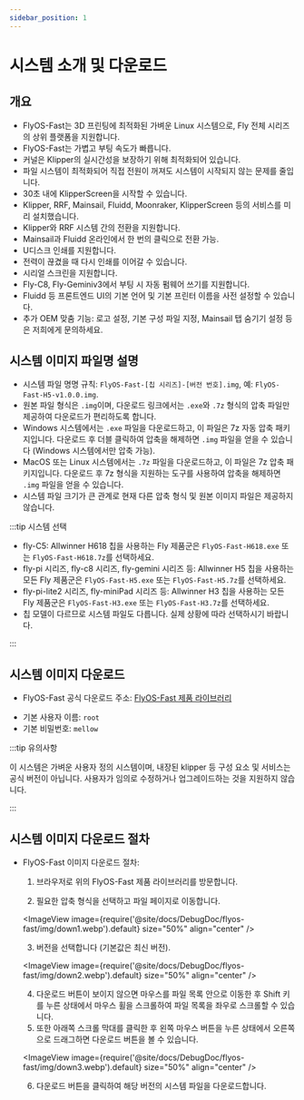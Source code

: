 ```yaml
---
sidebar_position: 1
---
```


# 시스템 소개 및 다운로드

## 개요

* FlyOS-Fast는 3D 프린팅에 최적화된 가벼운 Linux 시스템으로, Fly 전체 시리즈의 상위 플랫폼을 지원합니다.
* FlyOS-Fast는 가볍고 부팅 속도가 빠릅니다.
* 커널은 Klipper의 실시간성을 보장하기 위해 최적화되어 있습니다.
* 파일 시스템이 최적화되어 직접 전원이 꺼져도 시스템이 시작되지 않는 문제를 줄입니다.
* 30초 내에 KlipperScreen을 시작할 수 있습니다.
* Klipper, RRF, Mainsail, Fluidd, Moonraker, KlipperScreen 등의 서비스를 미리 설치했습니다.
* Klipper와 RRF 시스템 간의 전환을 지원합니다.
* Mainsail과 Fluidd 온라인에서 한 번의 클릭으로 전환 가능.
* U디스크 인쇄를 지원합니다.
* 전력이 끊겼을 때 다시 인쇄를 이어갈 수 있습니다.
* 시리얼 스크린을 지원합니다.
* Fly-C8, Fly-Geminiv3에서 부팅 시 자동 펌웨어 쓰기를 지원합니다.
* Fluidd 등 프론트엔드 UI의 기본 언어 및 기본 프린터 이름을 사전 설정할 수 있습니다.
* 추가 OEM 맞춤 기능: 로고 설정, 기본 구성 파일 지정, Mainsail 탭 숨기기 설정 등은 저희에게 문의하세요.

## 시스템 이미지 파일명 설명

* 시스템 파일 명명 규칙: `FlyOS-Fast-[칩 시리즈]-[버전 번호].img`, 예: `FlyOS-Fast-H5-v1.0.0.img`.
* 원본 파일 형식은 `.img`이며, 다운로드 링크에서는 `.exe`와 `.7z` 형식의 압축 파일만 제공하여 다운로드가 편리하도록 합니다.
* Windows 시스템에서는 `.exe` 파일을 다운로드하고, 이 파일은 7z 자동 압축 패키지입니다. 다운로드 후 더블 클릭하여 압축을 해제하면 `.img` 파일을 얻을 수 있습니다 (Windows 시스템에서만 압축 가능).
* MacOS 또는 Linux 시스템에서는 `.7z` 파일을 다운로드하고, 이 파일은 7z 압축 패키지입니다. 다운로드 후 7z 형식을 지원하는 도구를 사용하여 압축을 해제하면 `.img` 파일을 얻을 수 있습니다.
* 시스템 파일 크기가 큰 관계로 현재 다른 압축 형식 및 원본 이미지 파일은 제공하지 않습니다.

:::tip 시스템 선택

* fly-C5: Allwinner H618 칩을 사용하는 Fly 제품군은 `FlyOS-Fast-H618.exe` 또는 `FlyOS-Fast-H618.7z`를 선택하세요.
* fly-pi 시리즈, fly-c8 시리즈, fly-gemini 시리즈 등: Allwinner H5 칩을 사용하는 모든 Fly 제품군은 `FlyOS-Fast-H5.exe` 또는 `FlyOS-Fast-H5.7z`를 선택하세요.
* fly-pi-lite2 시리즈, fly-miniPad 시리즈 등: Allwinner H3 칩을 사용하는 모든 Fly 제품군은 `FlyOS-Fast-H3.exe` 또는 `FlyOS-Fast-H3.7z`를 선택하세요.
* 칩 모델이 다르므로 시스템 파일도 다릅니다. 실제 상황에 따라 선택하시기 바랍니다.

:::

## 시스템 이미지 다운로드

* FlyOS-Fast 공식 다운로드 주소: [FlyOS-Fast 제품 라이브러리](https://g-ofpa1390.coding.net/public-artifacts/3D-Printers/flyos-fast/packages)

- 기본 사용자 이름: `root`
- 기본 비밀번호: `mellow`

:::tip 유의사항

이 시스템은 가벼운 사용자 정의 시스템이며, 내장된 klipper 등 구성 요소 및 서비스는 공식 버전이 아닙니다. 사용자가 임의로 수정하거나 업그레이드하는 것을 지원하지 않습니다.

:::

## 시스템 이미지 다운로드 절차

* FlyOS-Fast 이미지 다운로드 절차:

    1. 브라우저로 위의 FlyOS-Fast 제품 라이브러리를 방문합니다.

    2. 필요한 압축 형식을 선택하고 파일 페이지로 이동합니다.

    <ImageView image={require('@site/docs/DebugDoc/flyos-fast/img/down1.webp').default} size="50%" align="center" />

    3. 버전을 선택합니다 (기본값은 최신 버전).

    <ImageView image={require('@site/docs/DebugDoc/flyos-fast/img/down2.webp').default} size="50%" align="center" />

    4. 다운로드 버튼이 보이지 않으면 마우스를 파일 목록 안으로 이동한 후 Shift 키를 누른 상태에서 마우스 휠을 스크롤하여 파일 목록을 좌우로 스크롤할 수 있습니다.
    5. 또한 아래쪽 스크롤 막대를 클릭한 후 왼쪽 마우스 버튼을 누른 상태에서 오른쪽으로 드래그하면 다운로드 버튼을 볼 수 있습니다.

    <ImageView image={require('@site/docs/DebugDoc/flyos-fast/img/down3.webp').default} size="50%" align="center" />

    6. 다운로드 버튼을 클릭하여 해당 버전의 시스템 파일을 다운로드합니다.

